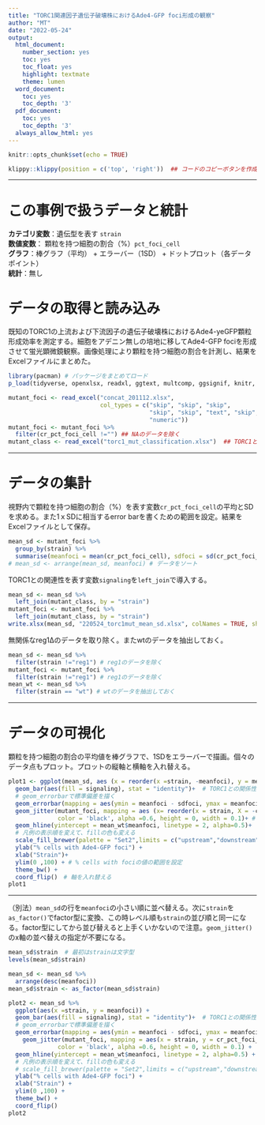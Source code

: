 ```yaml
---
title: "TORC1関連因子遺伝子破壊株におけるAde4-GFP foci形成の観察"
author: "MT"
date: "2022-05-24"
output:
  html_document: 
    number_section: yes
    toc: yes
    toc_float: yes
    highlight: textmate
    theme: lumen
  word_document:
    toc: yes
    toc_depth: '3'
  pdf_document:
    toc: yes
    toc_depth: '3'
  always_allow_html: yes
---
```


```r
knitr::opts_chunk$set(echo = TRUE)
```

```r
klippy::klippy(position = c('top', 'right'))  ## コードのコピーボタンを作成、PDFやWordでKnitする際はコメントアウトする
```
---
# この事例で扱うデータと統計
**カテゴリ変数**：遺伝型を表す `strain`  
**数値変数**： 顆粒を持つ細胞の割合（%）`pct_foci_cell`  
**グラフ**：棒グラフ（平均） + エラーバー（1SD） + ドットプロット（各データポイント）  
**統計**：無し

# データの取得と読み込み
既知のTORC1の上流および下流因子の遺伝子破壊株におけるAde4-yeGFP顆粒形成効率を測定する。細胞をアデニン無しの培地に移してAde4-GFP fociを形成させて蛍光顕微鏡観察。画像処理により顆粒を持つ細胞の割合を計測し、結果をExcelファイルにまとめた。

```r
library(pacman) # パッケージをまとめてロード
p_load(tidyverse, openxlsx, readxl, ggtext, multcomp, ggsignif, knitr, nparcomp, rstatix, dunn.test)
```

```r
mutant_foci <- read_excel("concat_201112.xlsx", 
                          col_types = c("skip", "skip", "skip", 
                                        "skip", "skip", "text", "skip", "text", 
                                        "numeric"))
mutant_foci <- mutant_foci %>% 
  filter(cr_pct_foci_cell !="") ## NAのデータを除く
mutant_class <- read_excel("torc1_mut_classification.xlsx")  ## TORC1との関係性のデータ
```

***
# データの集計
視野内で顆粒を持つ細胞の割合（%）を表す変数`cr_pct_foci_cell`の平均とSDを求める。また1ｘSDに相当するerror barを書くための範囲を設定。結果をExcelファイルとして保存。
```r
mean_sd <- mutant_foci %>% 
  group_by(strain) %>% 
  summarise(meanfoci = mean(cr_pct_foci_cell), sdfoci = sd(cr_pct_foci_cell))
# mean_sd <- arrange(mean_sd, meanfoci) # データをソート
```

TORC1との関連性を表す変数`signaling`を`left_join`で導入する。
```r
mean_sd <- mean_sd %>%
  left_join(mutant_class, by = "strain")
mutant_foci <- mutant_foci %>% 
  left_join(mutant_class, by = "strain")
write.xlsx(mean_sd, "220524_torc1mut_mean_sd.xlsx", colNames = TRUE, sheetName = "220524_torc1mut")
```

無関係なreg1∆のデータを取り除く。またwtのデータを抽出しておく。
```r
mean_sd <- mean_sd %>% 
  filter(strain !="reg1") # reg1のデータを除く
mutant_foci <- mutant_foci %>% 
  filter(strain !="reg1") # reg1のデータを除く
mean_wt <- mean_sd %>%  
  filter(strain == "wt") # wtのデータを抽出しておく
```

***
# データの可視化
顆粒を持つ細胞の割合の平均値を棒グラフで、1SDをエラーバーで描画。個々のデータ点もプロット。プロットの縦軸と横軸を入れ替える。
```r
plot1 <- ggplot(mean_sd, aes (x = reorder(x =strain, -meanfoci), y = meanfoci)) + # strainを -meanfociで並べ変える、すなわち逆順
  geom_bar(aes(fill = signaling), stat = "identity")+  # TORC1との関係性に応じてバーの色を変える
  # geom_errorbarで標準偏差を描く
  geom_errorbar(mapping = aes(ymin = meanfoci - sdfoci, ymax = meanfoci + sdfoci, width = 0.2)) + 
  geom_jitter(mutant_foci, mapping = aes (x= reorder(x = strain, X = -cr_pct_foci_cell, FUN = mean), y = cr_pct_foci_cell), size =2,
              color = 'black', alpha =0.6, height = 0, width = 0.1)+ # jitterで適当に点を散らす
  geom_hline(yintercept = mean_wt$meanfoci, linetype = 2, alpha=0.5)+  # wtの平均値を点線で表す
  # 凡例の表示順を変えて、fillの色も変える
  scale_fill_brewer(palette = "Set2",limits = c("upstream","downstream","others","wild-type")) + 
  ylab("% cells with Ade4-GFP foci") +
  xlab("Strain")+
  ylim(0 ,100) + # % cells with fociの値の範囲を設定
  theme_bw() +
  coord_flip()　# 軸を入れ替える
plot1
```

***  
（別法）`mean_sd`の行を`meanfoci`の小さい順に並べ替える。次に`strain`を`as_factor()`でfactor型に変換、この時レベル順も`strain`の並び順と同一になる。factor型にしてから並び替えると上手くいかないので注意。`geom_jitter()`のx軸の並べ替えの指定が不要になる。
```r
mean_sd$strain  # 最初はstrainは文字型
levels(mean_sd$strain)

mean_sd <- mean_sd %>% 
  arrange(desc(meanfoci))
mean_sd$strain <- as_factor(mean_sd$strain)

plot2 <- mean_sd %>%
  ggplot(aes(x =strain, y = meanfoci)) + 
  geom_bar(aes(fill = signaling), stat = "identity")+  # TORC1との関係性に応じてバーの色を変える
  # geom_errorbarで標準偏差を描く
  geom_errorbar(mapping = aes(ymin = meanfoci - sdfoci, ymax = meanfoci + sdfoci, width = 0.2)) +
    geom_jitter(mutant_foci, mapping = aes(x = strain, y = cr_pct_foci_cell), size =2,
              color = 'black', alpha =0.6, height = 0, width = 0.1) +
  geom_hline(yintercept = mean_wt$meanfoci, linetype = 2, alpha=0.5) +
  # 凡例の表示順を変えて、fillの色も変える
  # scale_fill_brewer(palette = "Set2",limits = c("upstream","downstream","others","wild-type")) +
  ylab("% cells with Ade4-GFP foci") +
  xlab("Strain") +
  ylim(0 ,100) + 
  theme_bw() +
  coord_flip()
plot2
```

